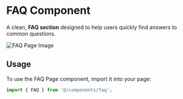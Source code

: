 # FAQ Component

A clean, **FAQ section** designed to help users quickly find answers to common questions.

![FAQ Page Image](/faq.png)

## Usage

To use the FAQ Page component, import it into your page:

```ts
import { FAQ } from '@/components/faq';

